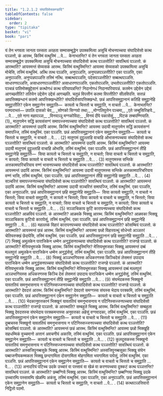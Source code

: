 ```yaml
---
title: "1.2.1.2 संघादिसेसकण्डादि"
tableOfContents: false
sidebar:
  order: 2
type: "tipitaka"
basket: "vi"
book: "pari"
---
```



<DynamicBreadcrumb />

<Division number="192" book="pari">

<Paragraph number="604" book="pari">
यं तेन भगवता जानता पस्सता अरहता सम्मासम्बुद्धेन उपक्कमित्वा असुचिं मोचनपच्चया संघादिसेसो कत्थ पञ्ञत्तो, कं आरब्भ, किस्मिं वत्थुस्मिं …पे…  केनाभतन्ति?
</Paragraph>

<Paragraph number="605" book="pari">
यं तेन भगवता जानता पस्सता अरहता सम्मासम्बुद्धेन उपक्कमित्वा असुचिं मोचनपच्चया संघादिसेसो कत्थ पञ्ञत्तोति? सावत्थियं पञ्ञत्तो. कं आरब्भाति? आयस्मन्तं सेय्यसकं आरब्भ. किस्मिं वत्थुस्मिन्ति? आयस्मा सेय्यसको उपक्कमित्वा असुचिं मोचेसि, तस्मिं वत्थुस्मिं. अत्थि तत्थ पञ्ञत्ति, अनुपञ्ञत्ति, अनुप्पन्नपञ्ञत्तीति? एका पञ्ञत्ति, एका अनुपञ्ञत्ति. अनुप्पन्नपञ्ञत्ति तस्मिं नत्थि. सब्बत्थपञ्ञत्ति, पदेसपञ्ञत्तीति? सब्बत्थपञ्ञत्ति. साधारणपञ्ञत्ति, असाधारणपञ्ञत्तीति? असाधारणपञ्ञत्ति. एकतोपञ्ञत्ति, उभतोपञ्ञत्तीति? एकतोपञ्ञत्ति. पञ्चन्नं पातिमोक्खुद्देसानं कत्थोगधं कत्थ परियापन्नन्ति? निदानोगधं निदानपरियापन्नं. कतमेन उद्देसेन उद्देसं आगच्छतीति? ततियेन उद्देसेन उद्देसं आगच्छति. चतुन्नं विपत्तीनं कतमा विपत्तीति? सीलविपत्ति. सत्तन्नं आपत्तिक्खन्धानं कतमो आपत्तिक्खन्धोति? संघादिसेसापत्तिक्खन्धो. छन्नं आपत्तिसमुट्ठानानं कतिहि समुट्ठानेहि समुट्ठातीति? एकेन समुट्ठानेन समुट्ठाति—  कायतो च चित्ततो च समुट्ठाति, न वाचतो …पे…  केनाभतन्ति? परम्पराभतं—
</Paragraph>

<Paragraph number="606" type="verses" book="pari">
उपालि दासको चेव,_  
_सोणको सिग्गवो तथा;_  
_मोग्गलिपुत्तेन पञ्चमा,_  
_एते जम्बुसिरिव्हये._  


</Paragraph>
</Division>

<Paragraph number="607" type="center" book="pari">
…पे…


</Paragraph>

<Paragraph number="608" type="verses" book="pari">
_एते नागा महापञ्ञा,_  
_विनयञ्ञू मग्गकोविदा;_  
_विनयं दीपे पकासेसुं,_  
_पिटकं तम्बपण्णियाति. (1)_  

</Paragraph>

<Paragraph number="609" book="pari">
मातुगामेन सद्धिं कायसंसग्गं समापज्जनपच्चया संघादिसेसो कत्थ पञ्ञत्तोति? सावत्थियं पञ्ञत्तो. कं आरब्भाति? आयस्मन्तं उदायिं आरब्भ. किस्मिं वत्थुस्मिन्ति? आयस्मा उदायी मातुगामेन सद्धिं कायसंसग्गं समापज्जि, तस्मिं वत्थुस्मिं. एका पञ्ञत्ति. छन्नं आपत्तिसमुट्ठानानं एकेन समुट्ठानेन समुट्ठाति—  कायतो च चित्ततो च समुट्ठाति, न वाचतो …पे… . (2)
</Paragraph>

<Paragraph number="610" book="pari">
मातुगामं दुट्ठुल्लाहि वाचाहि ओभासनपच्चया संघादिसेसो कत्थ पञ्ञत्तोति? सावत्थियं पञ्ञत्तो. कं आरब्भाति? आयस्मन्तं उदायिं आरब्भ. किस्मिं वत्थुस्मिन्ति? आयस्मा उदायी मातुगामं दुट्ठुल्लाहि वाचाहि ओभासि, तस्मिं वत्थुस्मिं. एका पञ्ञत्ति. छन्नं आपत्तिसमुट्ठानानं तीहि समुट्ठानेहि समुट्ठाति—  सिया कायतो च चित्ततो च समुट्ठाति, न वाचतो; सिया वाचतो च चित्ततो च समुट्ठाति, न कायतो; सिया कायतो च वाचतो च चित्ततो च समुट्ठाति …पे… . (3)
</Paragraph>

<Paragraph number="611" book="pari">
मातुगामस्स सन्तिके अत्तकामपारिचरियाय वण्णं भासनपच्चया संघादिसेसो कत्थ पञ्ञत्तोति? सावत्थियं पञ्ञत्तो. कं आरब्भाति? आयस्मन्तं उदायिं आरब्भ. किस्मिं वत्थुस्मिन्ति? आयस्मा उदायी मातुगामस्स सन्तिके अत्तकामपारिचरियाय वण्णं भासि, तस्मिं वत्थुस्मिं. एका पञ्ञत्ति. छन्नं आपत्तिसमुट्ठानानं तीहि समुट्ठानेहि समुट्ठाति …पे… . (4)
</Paragraph>

<Paragraph number="612" book="pari">
सञ्चरित्तं समापज्जनपच्चया संघादिसेसो कत्थ पञ्ञत्तोति? सावत्थियं पञ्ञत्तो. कं आरब्भाति? आयस्मन्तं उदायिं आरब्भ. किस्मिं वत्थुस्मिन्ति? आयस्मा उदायी सञ्चरित्तं समापज्जि, तस्मिं वत्थुस्मिं. एका पञ्ञत्ति, एका अनुपञ्ञत्ति. छन्नं आपत्तिसमुट्ठानानं छहि समुट्ठानेहि समुट्ठाति—  सिया कायतो समुट्ठाति, न वाचतो न चित्ततो; सिया वाचतो समुट्ठाति, न कायतो न चित्ततो; सिया कायतो च वाचतो च समुट्ठाति, न चित्ततो; सिया कायतो च चित्ततो च समुट्ठाति, न वाचतो; सिया वाचतो च चित्ततो च समुट्ठाति, न कायतो; सिया कायतो च वाचतो च चित्ततो च समुट्ठाति …पे… . (5)
</Paragraph>

<Paragraph number="613" book="pari">
सञ्ञाचिकाय कुटिं कारापनपच्चया संघादिसेसो कत्थ पञ्ञत्तोति? आळवियं पञ्ञत्तो. कं आरब्भाति? आळवके भिक्खू आरब्भ. किस्मिं वत्थुस्मिन्ति? आळवका भिक्खू सञ्ञाचिकाय कुटियो कारापेसुं, तस्मिं वत्थुस्मिं. एका पञ्ञत्ति. छन्नं आपत्तिसमुट्ठानानं छहि समुट्ठानेहि समुट्ठाति …पे… . (6)
</Paragraph>

<Paragraph number="614" book="pari">
महल्लकं विहारं कारापनपच्चया संघादिसेसो कत्थ पञ्ञत्तोति? कोसम्बियं पञ्ञत्तो. कं आरब्भाति? आयस्मन्तं छन्नं आरब्भ. किस्मिं वत्थुस्मिन्ति? आयस्मा छन्नो विहारवत्थुं सोधेन्तो अञ्ञतरं चेतियरुक्खं छेदापेसि, तस्मिं वत्थुस्मिं. एका पञ्ञत्ति. छन्नं आपत्तिसमुट्ठानानं छहि समुट्ठानेहि समुट्ठाति …पे… . (7)
</Paragraph>

<Paragraph number="615" book="pari">
भिक्खुं अमूलकेन पाराजिकेन धम्मेन अनुद्धंसनपच्चया संघादिसेसो कत्थ पञ्ञत्तोति? राजगहे पञ्ञत्तो. कं आरब्भाति? मेत्तियभूमजके भिक्खू आरब्भ. किस्मिं वत्थुस्मिन्ति? मेत्तियभूमजका भिक्खू आयस्मन्तं दब्बं मल्लपुत्तं अमूलकेन पाराजिकेन धम्मेन अनुद्धंसेसुं, तस्मिं वत्थुस्मिं. एका पञ्ञत्ति. छन्नं आपत्तिसमुट्ठानानं तीहि समुट्ठानेहि समुट्ठाति …पे… . (8)
</Paragraph>

<Paragraph number="616" book="pari">
भिक्खुं अञ्ञभागियस्स अधिकरणस्स किञ्चिदेसं लेसमत्तं उपादाय पाराजिकेन धम्मेन अनुद्धंसनपच्चया संघादिसेसो कत्थ पञ्ञत्तोति? राजगहे पञ्ञत्तो. कं आरब्भाति? मेत्तियभूमजके भिक्खू आरब्भ. किस्मिं वत्थुस्मिन्ति? मेत्तियभूमजका भिक्खू आयस्मन्तं दब्बं मल्लपुत्तं अञ्ञभागियस्स अधिकरणस्स किञ्चि देसं लेसमत्तं उपादाय पाराजिकेन धम्मेन अनुद्धंसेसुं, तस्मिं वत्थुस्मिं. एका पञ्ञत्ति. छन्नं आपत्तिसमुट्ठानानं तीहि समुट्ठानेहि समुट्ठाति …पे… . (9)
</Paragraph>

<Paragraph number="617" book="pari">
संघभेदकस्स भिक्खुनो यावततियं समनुभासनाय न पटिनिस्सज्जनपच्चया संघादिसेसो कत्थ पञ्ञत्तोति? राजगहे पञ्ञत्तो. कं आरब्भाति? देवदत्तं आरब्भ. किस्मिं वत्थुस्मिन्ति? देवदत्तो समग्गस्स संघस्स भेदाय परक्कमि, तस्मिं वत्थुस्मिं. एका पञ्ञत्ति. छन्नं आपत्तिसमुट्ठानानं एकेन समुट्ठानेन समुट्ठाति—  कायतो च वाचतो च चित्ततो च समुट्ठाति …पे… . (10)
</Paragraph>

<Paragraph number="618" book="pari">
भेदकानुवत्तकानं भिक्खूनं यावततियं समनुभासनाय न पटिनिस्सज्जनपच्चया संघादिसेसो कत्थ पञ्ञत्तोति? राजगहे पञ्ञत्तो. कं आरब्भाति? सम्बहुले भिक्खू आरब्भ. किस्मिं वत्थुस्मिन्ति? सम्बहुला भिक्खू देवदत्तस्स संघभेदाय परक्कमन्तस्स अनुवत्तका अहेसुं वग्गवादका, तस्मिं वत्थुस्मिं. एका पञ्ञत्ति. छन्नं आपत्तिसमुट्ठानानं एकेन समुट्ठानेन समुट्ठाति—  कायतो च वाचतो च चित्ततो च समुट्ठाति …पे… . (11)
</Paragraph>

<Paragraph number="619" book="pari">
दुब्बचस्स भिक्खुनो यावततियं समनुभासनाय न पटिनिस्सज्जनपच्चया संघादिसेसो कत्थ पञ्ञत्तोति? कोसम्बियं पञ्ञत्तो. कं आरब्भाति? आयस्मन्तं छन्नं आरब्भ. किस्मिं वत्थुस्मिन्ति? आयस्मा छन्नो भिक्खूहि सहधम्मिकं वुच्चमानो अत्तानं अवचनीयं अकासि, तस्मिं वत्थुस्मिं. एका पञ्ञत्ति. छन्नं आपत्तिसमुट्ठानानं एकेन समुट्ठानेन समुट्ठाति—  कायतो च वाचतो च चित्ततो च समुट्ठाति …पे… . (12)
</Paragraph>

<Paragraph number="620" book="pari">
कुलदूसकस्स भिक्खुनो यावततियं समनुभासनाय न पटिनिस्सज्जनपच्चया संघादिसेसो कत्थ पञ्ञत्तोति? सावत्थियं पञ्ञत्तो. कं आरब्भाति? अस्सजिपुनब्बसुके भिक्खू आरब्भ. किस्मिं वत्थुस्मिन्ति? अस्सजिपुनब्बसुका भिक्खू संघेन पब्बाजनीयकम्मकता भिक्खू छन्दगामिता दोसगामिता मोहगामिता भयगामिता पापेसुं, तस्मिं वत्थुस्मिं. एका पञ्ञत्ति. छन्नं आपत्तिसमुट्ठानानं एकेन समुट्ठानेन समुट्ठाति—  कायतो च वाचतो च चित्ततो च समुट्ठाति …पे… . (13)
</Paragraph>

<Paragraph number="621" book="pari">
अनादरियं पटिच्च उदके उच्चारं वा पस्सावं वा खेळं वा करणपच्चया दुक्कटं कत्थ पञ्ञत्तन्ति? सावत्थियं पञ्ञत्तं. कं आरब्भाति? छब्बग्गिये भिक्खू आरब्भ. किस्मिं वत्थुस्मिन्ति? छब्बग्गिया भिक्खू उदके उच्चारम्पि पस्सावम्पि खेळम्पि अकंसु, तस्मिं वत्थुस्मिं. एका पञ्ञत्ति, एका अनुपञ्ञत्ति. छन्नं आपत्तिसमुट्ठानानं एकेन समुट्ठानेन समुट्ठाति—  कायतो च चित्ततो च समुट्ठाति, न वाचतो …पे… . (14)

</Paragraph>

<Paragraph number="622" type="center" book="pari">
कत्थपञ्ञत्तिवारो निट्ठितो पठमो.
</Paragraph>